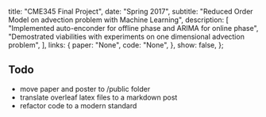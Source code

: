   title: "CME345 Final Project",
  date: "Spring 2017",
  subtitle: "Reduced Order Model on advection problem with Machine Learning",
  description: [
    "Implemented auto-enconder for offline phase and ARIMA for online phase",
    "Demostrated viabilities with experiments on one dimensional advection problem",
  ],
  links: {
    paper: "None",
    code: "None",
  },
  show: false,
};

## Todo

- move paper and poster to /public folder
- translate overleaf latex files to a markdown post
- refactor code to a modern standard
